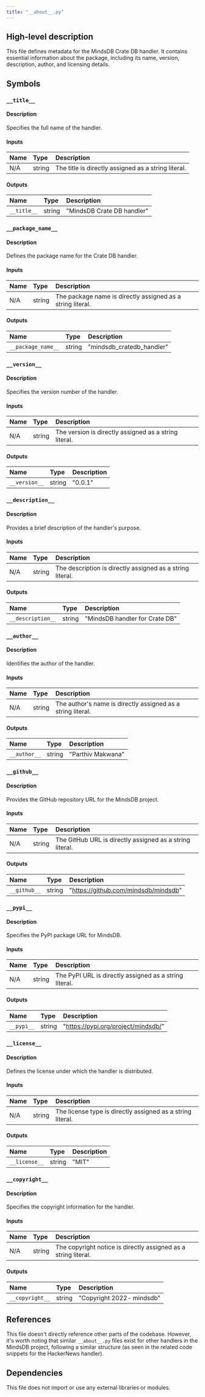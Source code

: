 ```yaml
---
title: "__about__.py"
---
```


## High-level description
This file defines metadata for the MindsDB Crate DB handler. It contains essential information about the package, including its name, version, description, author, and licensing details.

## Symbols

### `__title__`
#### Description
Specifies the full name of the handler.

#### Inputs
| Name | Type | Description |
|:-----|:-----|:------------|
| N/A | string | The title is directly assigned as a string literal. |

#### Outputs
| Name | Type | Description |
|:-----|:-----|:------------|
| `__title__` | string | "MindsDB Crate DB handler" |

### `__package_name__`
#### Description
Defines the package name for the Crate DB handler.

#### Inputs
| Name | Type | Description |
|:-----|:-----|:------------|
| N/A | string | The package name is directly assigned as a string literal. |

#### Outputs
| Name | Type | Description |
|:-----|:-----|:------------|
| `__package_name__` | string | "mindsdb_cratedb_handler" |

### `__version__`
#### Description
Specifies the version number of the handler.

#### Inputs
| Name | Type | Description |
|:-----|:-----|:------------|
| N/A | string | The version is directly assigned as a string literal. |

#### Outputs
| Name | Type | Description |
|:-----|:-----|:------------|
| `__version__` | string | "0.0.1" |

### `__description__`
#### Description
Provides a brief description of the handler's purpose.

#### Inputs
| Name | Type | Description |
|:-----|:-----|:------------|
| N/A | string | The description is directly assigned as a string literal. |

#### Outputs
| Name | Type | Description |
|:-----|:-----|:------------|
| `__description__` | string | "MindsDB handler for Crate DB" |

### `__author__`
#### Description
Identifies the author of the handler.

#### Inputs
| Name | Type | Description |
|:-----|:-----|:------------|
| N/A | string | The author's name is directly assigned as a string literal. |

#### Outputs
| Name | Type | Description |
|:-----|:-----|:------------|
| `__author__` | string | "Parthiv Makwana" |

### `__github__`
#### Description
Provides the GitHub repository URL for the MindsDB project.

#### Inputs
| Name | Type | Description |
|:-----|:-----|:------------|
| N/A | string | The GitHub URL is directly assigned as a string literal. |

#### Outputs
| Name | Type | Description |
|:-----|:-----|:------------|
| `__github__` | string | "https://github.com/mindsdb/mindsdb" |

### `__pypi__`
#### Description
Specifies the PyPI package URL for MindsDB.

#### Inputs
| Name | Type | Description |
|:-----|:-----|:------------|
| N/A | string | The PyPI URL is directly assigned as a string literal. |

#### Outputs
| Name | Type | Description |
|:-----|:-----|:------------|
| `__pypi__` | string | "https://pypi.org/project/mindsdb/" |

### `__license__`
#### Description
Defines the license under which the handler is distributed.

#### Inputs
| Name | Type | Description |
|:-----|:-----|:------------|
| N/A | string | The license type is directly assigned as a string literal. |

#### Outputs
| Name | Type | Description |
|:-----|:-----|:------------|
| `__license__` | string | "MIT" |

### `__copyright__`
#### Description
Specifies the copyright information for the handler.

#### Inputs
| Name | Type | Description |
|:-----|:-----|:------------|
| N/A | string | The copyright notice is directly assigned as a string literal. |

#### Outputs
| Name | Type | Description |
|:-----|:-----|:------------|
| `__copyright__` | string | "Copyright 2022- mindsdb" |

## References
This file doesn't directly reference other parts of the codebase. However, it's worth noting that similar `__about__.py` files exist for other handlers in the MindsDB project, following a similar structure (as seen in the related code snippets for the HackerNews handler).

## Dependencies
This file does not import or use any external libraries or modules.
